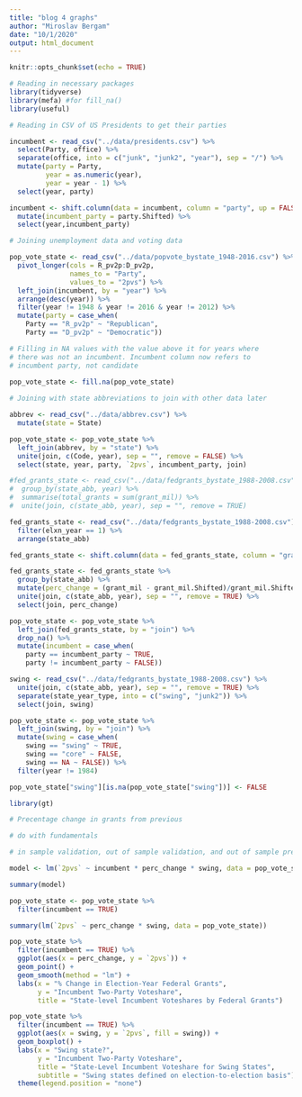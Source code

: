 ```yaml
---
title: "blog 4 graphs"
author: "Miroslav Bergam"
date: "10/1/2020"
output: html_document
---
```


```r
knitr::opts_chunk$set(echo = TRUE)

# Reading in necessary packages
library(tidyverse)
library(mefa) #for fill_na()
library(useful)

```

```r

# Reading in CSV of US Presidents to get their parties

incumbent <- read_csv("../data/presidents.csv") %>%
  select(Party, office) %>%
  separate(office, into = c("junk", "junk2", "year"), sep = "/") %>%
  mutate(party = Party,
         year = as.numeric(year),
         year = year - 1) %>%
  select(year, party) 

incumbent <- shift.column(data = incumbent, column = "party", up = FALSE, len = 1) %>%
  mutate(incumbent_party = party.Shifted) %>%
  select(year,incumbent_party)

# Joining unemployment data and voting data

pop_vote_state <- read_csv("../data/popvote_bystate_1948-2016.csv") %>%
  pivot_longer(cols = R_pv2p:D_pv2p,
               names_to = "Party",
               values_to = "2pvs") %>%
  left_join(incumbent, by = "year") %>%
  arrange(desc(year)) %>%
  filter(year != 1948 & year != 2016 & year != 2012) %>%
  mutate(party = case_when(
    Party == "R_pv2p" ~ "Republican",
    Party == "D_pv2p" ~ "Democratic"))

# Filling in NA values with the value above it for years where
# there was not an incumbent. Incumbent column now refers to
# incumbent party, not candidate
  
pop_vote_state <- fill.na(pop_vote_state) 

# Joining with state abbreviations to join with other data later

abbrev <- read_csv("../data/abbrev.csv") %>%
  mutate(state = State)

pop_vote_state <- pop_vote_state %>%
  left_join(abbrev, by = "state") %>%
  unite(join, c(Code, year), sep = "", remove = FALSE) %>%
  select(state, year, party, `2pvs`, incumbent_party, join)

#fed_grants_state <- read_csv("../data/fedgrants_bystate_1988-2008.csv") %>%
#  group_by(state_abb, year) %>%
#  summarise(total_grants = sum(grant_mil)) %>%
#  unite(join, c(state_abb, year), sep = "", remove = TRUE)

fed_grants_state <- read_csv("../data/fedgrants_bystate_1988-2008.csv") %>%
  filter(elxn_year == 1) %>%
  arrange(state_abb) 

fed_grants_state <- shift.column(data = fed_grants_state, column = "grant_mil", up = FALSE, len = 1)

fed_grants_state <- fed_grants_state %>%
  group_by(state_abb) %>%
  mutate(perc_change = (grant_mil - grant_mil.Shifted)/grant_mil.Shifted * 100) %>%
  unite(join, c(state_abb, year), sep = "", remove = TRUE) %>%
  select(join, perc_change)

pop_vote_state <- pop_vote_state %>%
  left_join(fed_grants_state, by = "join") %>%
  drop_na() %>%
  mutate(incumbent = case_when(
    party == incumbent_party ~ TRUE,
    party != incumbent_party ~ FALSE))

swing <- read_csv("../data/fedgrants_bystate_1988-2008.csv") %>%
  unite(join, c(state_abb, year), sep = "", remove = TRUE) %>%
  separate(state_year_type, into = c("swing", "junk2")) %>%
  select(join, swing)

pop_vote_state <- pop_vote_state %>%
  left_join(swing, by = "join") %>%
  mutate(swing = case_when(
    swing == "swing" ~ TRUE,
    swing == "core" ~ FALSE,
    swing == NA ~ FALSE)) %>%
  filter(year != 1984)

pop_vote_state["swing"][is.na(pop_vote_state["swing"])] <- FALSE

```

```r

library(gt)

# Precentage change in grants from previous

# do with fundamentals 

# in sample validation, out of sample validation, and out of sample prediction

model <- lm(`2pvs` ~ incumbent * perc_change * swing, data = pop_vote_state) 

summary(model) 

```

```r

pop_vote_state <- pop_vote_state %>%
  filter(incumbent == TRUE) 

summary(lm(`2pvs` ~ perc_change * swing, data = pop_vote_state))

```

```r

pop_vote_state %>%
  filter(incumbent == TRUE) %>% 
  ggplot(aes(x = perc_change, y = `2pvs`)) + 
  geom_point() + 
  geom_smooth(method = "lm") +
  labs(x = "% Change in Election-Year Federal Grants",
       y = "Incumbent Two-Party Voteshare",
       title = "State-level Incumbent Voteshares by Federal Grants")

```
```r

pop_vote_state %>%
  filter(incumbent == TRUE) %>% 
  ggplot(aes(x = swing, y = `2pvs`, fill = swing)) + 
  geom_boxplot() +
  labs(x = "Swing state?",
       y = "Incumbent Two-Party Voteshare",
       title = "State-Level Incumbent Voteshare for Swing States", 
       subtitle = "Swing states defined on election-to-election basis") +
  theme(legend.position = "none")


```






